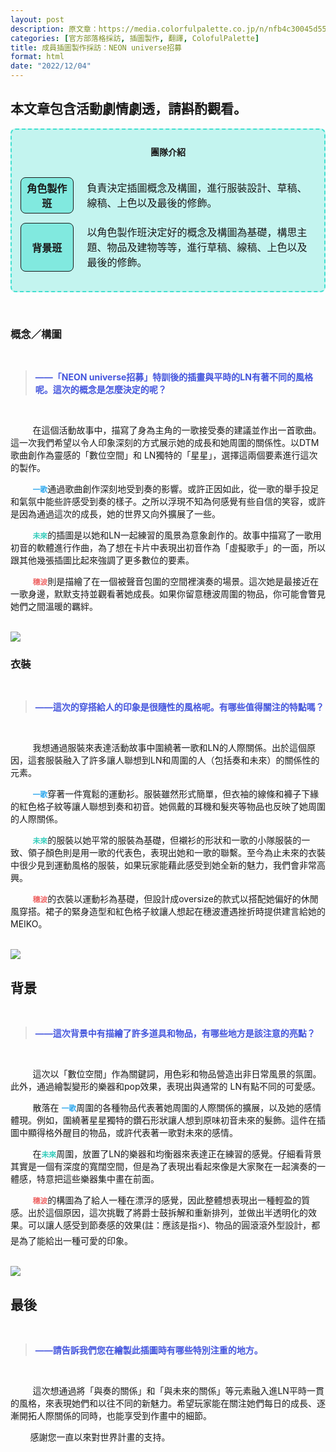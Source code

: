 ```yaml
---
layout: post
description: 原文章：https://media.colorfulpalette.co.jp/n/nfb4c30045d55 | 此篇訪談翻譯僅作為個人練習。
categories: [官方部落格採訪, 插圖製作, 翻譯, ColofulPalette] 
title: 成員插圖製作採訪：NEON universe招募
format: html
date: "2022/12/04"
---
```


::: {.callout-warning appearance="simple"}

## 本文章包含活動劇情劇透，請斟酌觀看。

:::

<div style="border:2px turquoise dashed;padding:0px 12px 0px 12px;border-radius:8px;background-color:rgba(64,224,208, 0.3) !important;" class="team-info">
<p style="text-align:center;font-weight:bold;margin-top:25px">團隊介紹</p>
<table style="border:none;border-collapse: separate;border-spacing: 2px 15px;">
<tr style="border:none;background-color:transparent;">
<th style="text-align:center;width:18%; border:1px solid;border-radius:8px;background-color:rgba(64,224,208, 0.5)">角色製作班</th>
<td style="border:none;padding-left:20px">負責決定插圖概念及構圖，進行服裝設計、草稿、線稿、上色以及最後的修飾。</td>
</tr>
<tr style="border:none;background-color:transparent;background-color:transparent;">
<th style="text-align:center;border:1px solid;border-radius:8px;background-color:rgba(64,224,208, 0.5)">背景班</th>
<td style="border:none;padding-left:20px">以角色製作班決定好的概念及構圖為基礎，構思主題、物品及建物等等，進行草稿、線稿、上色以及最後的修飾。</td>
</tr>
</table>
</div>

<br>

### 概念／構圖
<br>
<blockquote style="color:#4455dd;font-weight:bold;"> ——「NEON universe招募」特訓後的插畫與平時的LN有著不同的風格呢。這次的概念是怎麼決定的呢？ </blockquote>
<br>

&nbsp;&nbsp;&nbsp;&nbsp;&nbsp;&nbsp;&nbsp;&nbsp; 在這個活動故事中，描寫了身為主角的一歌接受奏的建議並作出一首歌曲。這一次我們希望以令人印象深刻的方式展示她的成長和她周圍的關係性。以DTM 歌曲創作為靈感的「數位空間」和 LN獨特的「星星」，選擇這兩個要素進行這次的製作。

&nbsp;&nbsp;&nbsp;&nbsp;&nbsp;&nbsp;&nbsp;&nbsp; <code><span style="color:#33AAEE;font-weight:bold;">一歌</span></code>通過歌曲創作深刻地受到奏的影響。或許正因如此，從一歌的舉手投足和氣氛中能些許感受到奏的樣子。之所以浮現不知為何感覺有些自信的笑容，或許是因為通過這次的成長，她的世界又向外擴展了一些。 

&nbsp;&nbsp;&nbsp;&nbsp;&nbsp;&nbsp;&nbsp;&nbsp; <code><span style="color:#33CCBB;font-weight:bold;">未來</span></code>的插圖是以她和LN一起練習的風景為意象創作的。故事中描寫了一歌用初音的軟體進行作曲，為了想在卡片中表現出初音作為「虛擬歌手」的一面，所以跟其他幾張插圖比起來強調了更多數位的要素。

&nbsp;&nbsp;&nbsp;&nbsp;&nbsp;&nbsp;&nbsp;&nbsp; <code><span style="color:#EE6666;font-weight:bold;">穗波</span></code>則是描繪了在一個被聲音包圍的空間裡演奏的場景。這次她是最接近在一歌身邊，默默支持並觀看著她成長。如果你留意穗波周圍的物品，你可能會瞥見她們之間溫暖的羈絆。 

<br>
<img src="https://assets.st-note.com/img/1669796583345-1eNSUETKwf.png?width=2000&height=2000&fit=bounds&format=jpg&quality=85">
<br>


### 衣裝
<br>
<blockquote style="color:#4455dd;font-weight:bold;"> ——這次的穿搭給人的印象是很隨性的風格呢。有哪些值得關注的特點嗎？ </blockquote>
<br>


&nbsp;&nbsp;&nbsp;&nbsp;&nbsp;&nbsp;&nbsp;&nbsp; 我想通過服裝來表達活動故事中圍繞著一歌和LN的人際關係。出於這個原因，這套服裝融入了許多讓人聯想到LN和周圍的人（包括奏和未來）的關係性的元素。 

&nbsp;&nbsp;&nbsp;&nbsp;&nbsp;&nbsp;&nbsp;&nbsp; <code><span style="color:#33AAEE;font-weight:bold;">一歌</span></code>穿著一件寬鬆的運動衫。服裝雖然形式簡單，但衣袖的線條和褲子下緣的紅色格子紋等讓人聯想到奏和初音。她佩戴的耳機和髮夾等物品也反映了她周圍的人際關係。 

&nbsp;&nbsp;&nbsp;&nbsp;&nbsp;&nbsp;&nbsp;&nbsp; <code><span style="color:#33CCBB;font-weight:bold;">未來</span></code>的服裝以她平常的服裝為基礎，但襯衫的形狀和一歌的小隊服裝的一致、領子顏色則是用一歌的代表色，表現出她和一歌的聯繫。至今為止未來的衣裝中很少見到運動風格的服裝，如果玩家能藉此感受到她全新的魅力，我們會非常高興。 

&nbsp;&nbsp;&nbsp;&nbsp;&nbsp;&nbsp;&nbsp;&nbsp; <code><span style="color:#EE6666;font-weight:bold;">穗波</span></code>的衣裝以運動衫為基礎，但設計成oversize的款式以搭配她偏好的休閒風穿搭。裙子的緊身造型和紅色格子紋讓人想起在穗波遭遇挫折時提供建言給她的MEIKO。

<br>
<img src="https://assets.st-note.com/img/1669796662252-STgydEuhXQ.png?width=2000&height=2000&fit=bounds&format=jpg&quality=85">
<br>

## 背景
<br>
<blockquote style="color:#4455dd;font-weight:bold;"> ——這次背景中有描繪了許多道具和物品，有哪些地方是該注意的亮點？ </blockquote>
<br> 

&nbsp;&nbsp;&nbsp;&nbsp;&nbsp;&nbsp;&nbsp;&nbsp; 這次以「數位空間」作為關鍵詞，用色彩和物品營造出非日常風景的氛圍。此外，通過繪製變形的樂器和pop效果，表現出與通常的 LN有點不同的可愛感。

&nbsp;&nbsp;&nbsp;&nbsp;&nbsp;&nbsp;&nbsp;&nbsp; 散落在 <code><span style="color:#33AAEE;font-weight:bold;">一歌</span></code>周圍的各種物品代表著她周圍的人際關係的擴展，以及她的感情體現。例如，圍繞著星星獨特的鑽石形狀讓人想到原味初音未來的髮飾。這件在插圖中顯得格外醒目的物品，或許代表著一歌對未來的感情。

&nbsp;&nbsp;&nbsp;&nbsp;&nbsp;&nbsp;&nbsp;&nbsp; 在<code><span style="color:#33CCBB;font-weight:bold;">未來</span></code>周圍，放置了LN的樂器和均衡器來表達正在練習的感覺。仔細看背景其實是一個有深度的寬闊空間，但是為了表現出看起來像是大家聚在一起演奏的一體感，特意把這些樂器集中畫在前面。

&nbsp;&nbsp;&nbsp;&nbsp;&nbsp;&nbsp;&nbsp;&nbsp; <code><span style="color:#EE6666;font-weight:bold;">穗波</span></code>的構圖為了給人一種在漂浮的感覺，因此整體想表現出一種輕盈的質感。出於這個原因，這次挑戰了將爵士鼓拆解和重新排列，並做出半透明化的效果。可以讓人感受到節奏感的效果(註：應該是指⚡)、物品的圓滾滾外型設計，都是為了能給出一種可愛的印象。 

<br>
<img src="https://assets.st-note.com/img/1669796734665-g6txCsAoPT.png?width=2000&height=2000&fit=bounds&format=jpg&quality=85">
<br>


## 最後 
<br>
<blockquote style="color:#4455dd;font-weight:bold;">——請告訴我們您在繪製此插圖時有哪些特別注重的地方。  </blockquote>
<br>

&nbsp;&nbsp;&nbsp;&nbsp;&nbsp;&nbsp;&nbsp;&nbsp; 這次想通過將「與奏的關係」和「與未來的關係」等元素融入進LN平時一貫的風格，來表現她們和以往不同的新魅力。希望玩家能在關注她們每日的成長、逐漸開拓人際關係的同時，也能享受到作畫中的細節。

&nbsp;&nbsp;&nbsp;&nbsp;&nbsp;&nbsp;&nbsp;&nbsp;感謝您一直以來對世界計畫的支持。